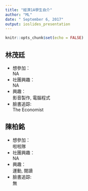 ```yaml
---
title: "經濟1A學生自介"
author: "ML" 
date: " September 6, 2017" 
output: ioslides_presentation
---
```


```r

knitr::opts_chunk$set(echo = FALSE)

```


## 林茂廷
- 想參加：   
NA
- 社團興趣：  
NA
- 興趣：  
影音製作, 電腦程式
- 臉書追踪:  
The Economist

## 陳柏銘
- 想參加：   
啦啦隊
- 社團興趣：  
NA
- 興趣：  
運動, 閱讀
- 臉書追踪:  
無

